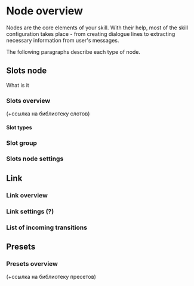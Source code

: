 # Node overview

Nodes are the core elements of your skill. With their help, most of the skill configuration takes place - from creating dialogue lines to extracting necessary information from user's messages.

The following paragraphs describe each type of node.

## Slots node

What is it

### Slots overview

(+ссылка на библиотеку слотов)

#### Slot types

### Slot group

### Slots node settings

## Link

### Link overview

### Link settings (?)

### List of incoming transitions

## Presets

### Presets overview

(+ссылка на библиотеку пресетов)
